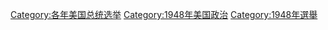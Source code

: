 {{catmore}}

[[Category:各年美国总统选举|Category:各年美国总统选举]]
[[Category:1948年美国政治|Category:1948年美国政治]]
[[Category:1948年選舉|Category:1948年選舉]]